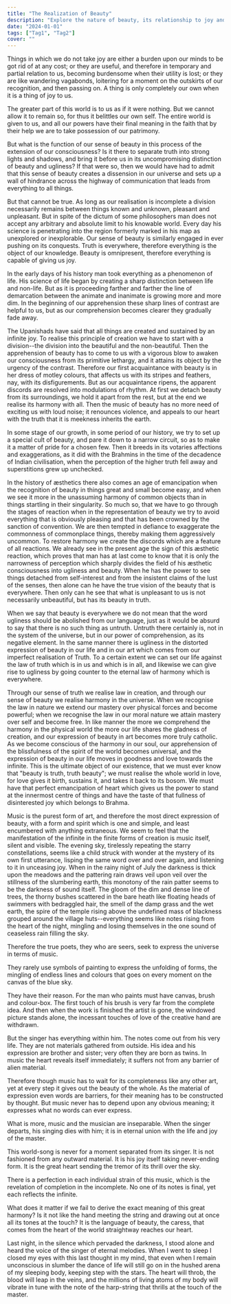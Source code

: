 ```yaml
---
title: "The Realization of Beauty"
description: "Explore the nature of beauty, its relationship to joy and truth, and how music embodies pure expression, connecting deeply with the essence of life and existence."
date: "2024-01-01"
tags: ["Tag1", "Tag2"]
cover: ""
---
```


Things in which we do not take joy are either a burden upon our minds to be got rid of at any cost; or they are useful, and therefore in temporary and partial relation to us, becoming burdensome when their utility is lost; or they are like wandering vagabonds, loitering for a moment on the outskirts of our recognition, and then passing on. A thing is only completely our own when it is a thing of joy to us.

The greater part of this world is to us as if it were nothing. But we cannot allow it to remain so, for thus it belittles our own self. The entire world is given to us, and all our powers have their final meaning in the faith that by their help we are to take possession of our patrimony.

But what is the function of our sense of beauty in this process of the extension of our consciousness? Is it there to separate truth into strong lights and shadows, and bring it before us in its uncompromising distinction of beauty and ugliness? If that were so, then we would have had to admit that this sense of beauty creates a dissension in our universe and sets up a wall of hindrance across the highway of communication that leads from everything to all things.

But that cannot be true. As long as our realisation is incomplete a division necessarily remains between things known and unknown, pleasant and unpleasant. But in spite of the dictum of some philosophers man does not accept any arbitrary and absolute limit to his knowable world. Every day his science is penetrating into the region formerly marked in his map as unexplored or inexplorable. Our sense of beauty is similarly engaged in ever pushing on its conquests. Truth is everywhere, therefore everything is the object of our knowledge. Beauty is omnipresent, therefore everything is capable of giving us joy.

In the early days of his history man took everything as a phenomenon of life. His science of life began by creating a sharp distinction between life and non-life. But as it is proceeding farther and farther the line of demarcation between the animate and inanimate is growing more and more dim. In the beginning of our apprehension these sharp lines of contrast are helpful to us, but as our comprehension becomes clearer they gradually fade away.

The Upanishads have said that all things are created and sustained by an infinite joy. To realise this principle of creation we have to start with a division--the division into the beautiful and the non-beautiful. Then the apprehension of beauty has to come to us with a vigorous blow to awaken our consciousness from its primitive lethargy, and it attains its object by the urgency of the contrast. Therefore our first acquaintance with beauty is in her dress of motley colours, that affects us with its stripes and feathers, nay, with its disfigurements. But as our acquaintance ripens, the apparent discords are resolved into modulations of rhythm. At first we detach beauty from its surroundings, we hold it apart from the rest, but at the end we realise its harmony with all. Then the music of beauty has no more need of exciting us with loud noise; it renounces violence, and appeals to our heart with the truth that it is meekness inherits the earth.

In some stage of our growth, in some period of our history, we try to set up a special cult of beauty, and pare it down to a narrow circuit, so as to make it a matter of pride for a chosen few. Then it breeds in its votaries affections and exaggerations, as it did with the Brahmins in the time of the decadence of Indian civilisation, when the perception of the higher truth fell away and superstitions grew up unchecked.

In the history of æsthetics there also comes an age of emancipation when the recognition of beauty in things great and small become easy, and when we see it more in the unassuming harmony of common objects than in things startling in their singularity. So much so, that we have to go through the stages of reaction when in the representation of beauty we try to avoid everything that is obviously pleasing and that has been crowned by the sanction of convention. We are then tempted in defiance to exaggerate the commonness of commonplace things, thereby making them aggressively uncommon. To restore harmony we create the discords which are a feature of all reactions. We already see in the present age the sign of this æsthetic reaction, which proves that man has at last come to know that it is only the narrowness of perception which sharply divides the field of his æsthetic consciousness into ugliness and beauty. When he has the power to see things detached from self-interest and from the insistent claims of the lust of the senses, then alone can he have the true vision of the beauty that is everywhere. Then only can he see that what is unpleasant to us is not necessarily unbeautiful, but has its beauty in truth.

When we say that beauty is everywhere we do not mean that the word ugliness should be abolished from our language, just as it would be absurd to say that there is no such thing as untruth. Untruth there certainly is, not in the system of the universe, but in our power of comprehension, as its negative element. In the same manner there is ugliness in the distorted expression of beauty in our life and in our art which comes from our imperfect realisation of Truth. To a certain extent we can set our life against the law of truth which is in us and which is in all, and likewise we can give rise to ugliness by going counter to the eternal law of harmony which is everywhere.

Through our sense of truth we realise law in creation, and through our sense of beauty we realise harmony in the universe. When we recognise the law in nature we extend our mastery over physical forces and become powerful; when we recognise the law in our moral nature we attain mastery over self and become free. In like manner the more we comprehend the harmony in the physical world the more our life shares the gladness of creation, and our expression of beauty in art becomes more truly catholic. As we become conscious of the harmony in our soul, our apprehension of the blissfulness of the spirit of the world becomes universal, and the expression of beauty in our life moves in goodness and love towards the infinite. This is the ultimate object of our existence, that we must ever know that "beauty is truth, truth beauty"; we must realise the whole world in love, for love gives it birth, sustains it, and takes it back to its bosom. We must have that perfect emancipation of heart which gives us the power to stand at the innermost centre of things and have the taste of that fullness of disinterested joy which belongs to Brahma.

Music is the purest form of art, and therefore the most direct expression of beauty, with a form and spirit which is one and simple, and least encumbered with anything extraneous. We seem to feel that the manifestation of the infinite in the finite forms of creation is music itself, silent and visible. The evening sky, tirelessly repeating the starry constellations, seems like a child struck with wonder at the mystery of its own first utterance, lisping the same word over and over again, and listening to it in unceasing joy. When in the rainy night of July the darkness is thick upon the meadows and the pattering rain draws veil upon veil over the stillness of the slumbering earth, this monotony of the rain patter seems to be the darkness of sound itself. The gloom of the dim and dense line of trees, the thorny bushes scattered in the bare heath like floating heads of swimmers with bedraggled hair, the smell of the damp grass and the wet earth, the spire of the temple rising above the undefined mass of blackness grouped around the village huts--everything seems like notes rising from the heart of the night, mingling and losing themselves in the one sound of ceaseless rain filling the sky.

Therefore the true poets, they who are seers, seek to express the universe in terms of music.

They rarely use symbols of painting to express the unfolding of forms, the mingling of endless lines and colours that goes on every moment on the canvas of the blue sky.

They have their reason. For the man who paints must have canvas, brush and colour-box. The first touch of his brush is very far from the complete idea. And then when the work is finished the artist is gone, the windowed picture stands alone, the incessant touches of love of the creative hand are withdrawn.

But the singer has everything within him. The notes come out from his very life. They are not materials gathered from outside. His idea and his expression are brother and sister; very often they are born as twins. In music the heart reveals itself immediately; it suffers not from any barrier of alien material.

Therefore though music has to wait for its completeness like any other art, yet at every step it gives out the beauty of the whole. As the material of expression even words are barriers, for their meaning has to be constructed by thought. But music never has to depend upon any obvious meaning; it expresses what no words can ever express.

What is more, music and the musician are inseparable. When the singer departs, his singing dies with him; it is in eternal union with the life and joy of the master.

This world-song is never for a moment separated from its singer. It is not fashioned from any outward material. It is his joy itself taking never-ending form. It is the great heart sending the tremor of its thrill over the sky.

There is a perfection in each individual strain of this music, which is the revelation of completion in the incomplete. No one of its notes is final, yet each reflects the infinite.

What does it matter if we fail to derive the exact meaning of this great harmony? Is it not like the hand meeting the string and drawing out at once all its tones at the touch? It is the language of beauty, the caress, that comes from the heart of the world straightway reaches our heart.

Last night, in the silence which pervaded the darkness, I stood alone and heard the voice of the singer of eternal melodies. When I went to sleep I closed my eyes with this last thought in my mind, that even when I remain unconscious in slumber the dance of life will still go on in the hushed arena of my sleeping body, keeping step with the stars. The heart will throb, the blood will leap in the veins, and the millions of living atoms of my body will vibrate in tune with the note of the harp-string that thrills at the touch of the master.